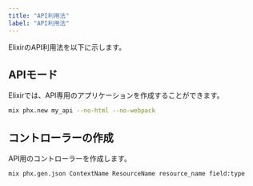 ```yaml
---
title: "API利用法"
label: "API利用法"
---
```


ElixirのAPI利用法を以下に示します。

## APIモード

Elixirでは、API専用のアプリケーションを作成することができます。

```bash
mix phx.new my_api --no-html --no-webpack
```

## コントローラーの作成

API用のコントローラーを作成します。

```bash
mix phx.gen.json ContextName ResourceName resource_name field:type
```
